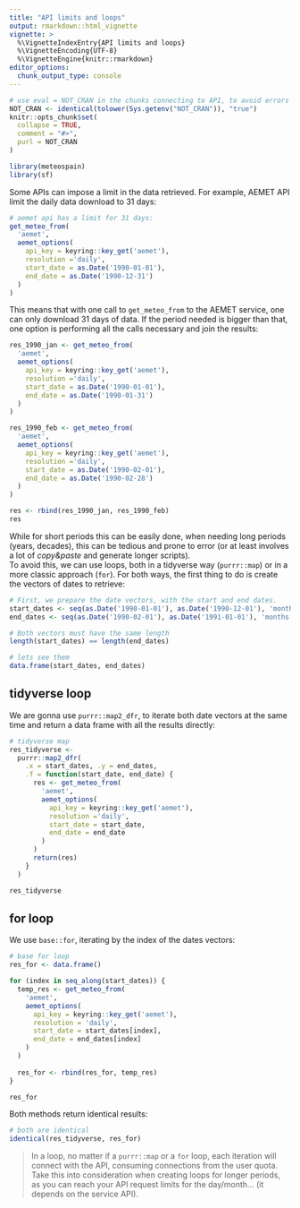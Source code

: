 ```yaml
---
title: "API limits and loops"
output: rmarkdown::html_vignette
vignette: >
  %\VignetteIndexEntry{API limits and loops}
  %\VignetteEncoding{UTF-8}
  %\VignetteEngine{knitr::rmarkdown}
editor_options: 
  chunk_output_type: console
---
```


```r
# use eval = NOT_CRAN in the chunks connecting to API, to avoid errors or warnings in CRAN checks
NOT_CRAN <- identical(tolower(Sys.getenv("NOT_CRAN")), "true")
knitr::opts_chunk$set(
  collapse = TRUE,
  comment = "#>",
  purl = NOT_CRAN
)
```

```r
library(meteospain)
library(sf)
```

Some APIs can impose a limit in the data retrieved. For example, AEMET API limit the daily data download to
31 days:

```r
# aemet api has a limit for 31 days:
get_meteo_from(
  'aemet',
  aemet_options(
    api_key = keyring::key_get('aemet'),
    resolution ='daily',
    start_date = as.Date('1990-01-01'),
    end_date = as.Date('1990-12-31')
  )
)
```

This means that with one call to `get_meteo_from` to the AEMET service, one can only download 31 days of data.
If the period needed is bigger than that, one option is performing all the calls necessary and join the
results:

```r
res_1990_jan <- get_meteo_from(
  'aemet',
  aemet_options(
    api_key = keyring::key_get('aemet'),
    resolution ='daily',
    start_date = as.Date('1990-01-01'),
    end_date = as.Date('1990-01-31')
  )
)

res_1990_feb <- get_meteo_from(
  'aemet',
  aemet_options(
    api_key = keyring::key_get('aemet'),
    resolution ='daily',
    start_date = as.Date('1990-02-01'),
    end_date = as.Date('1990-02-28')
  )
)

res <- rbind(res_1990_jan, res_1990_feb)
res
```

While for short periods this can be easily done, when needing long periods (years, decades), this can be
tedious and prone to error (or at least involves a lot of *copy&paste* and generate longer scripts).  
To avoid this, we can use loops, both in a tidyverse way (`purrr::map`) or in a more classic approach (`for`).
For both ways, the first thing to do is create the vectors of dates to retrieve:

```r
# First, we prepare the date vectors, with the start and end dates.
start_dates <- seq(as.Date('1990-01-01'), as.Date('1990-12-01'), 'months')
end_dates <- seq(as.Date('1990-02-01'), as.Date('1991-01-01'), 'months') - 1

# Both vectors must have the same length
length(start_dates) == length(end_dates)

# lets see them
data.frame(start_dates, end_dates)
```

## tidyverse loop

We are gonna use `purrr::map2_dfr`, to iterate both date vectors at the same time and return a data frame
with all the results directly:

```r
# tidyverse map
res_tidyverse <-
  purrr::map2_dfr(
    .x = start_dates, .y = end_dates,
    .f = function(start_date, end_date) {
      res <- get_meteo_from(
        'aemet',
        aemet_options(
          api_key = keyring::key_get('aemet'),
          resolution ='daily',
          start_date = start_date,
          end_date = end_date
        )
      )
      return(res)
    }
  )

res_tidyverse
```

## for loop

We use `base::for`, iterating by the index of the dates vectors:

```r
# base for loop
res_for <- data.frame()

for (index in seq_along(start_dates)) {
  temp_res <- get_meteo_from(
    'aemet',
    aemet_options(
      api_key = keyring::key_get('aemet'),
      resolution = 'daily',
      start_date = start_dates[index],
      end_date = end_dates[index]
    )
  )
  
  res_for <- rbind(res_for, temp_res)
}

res_for
```


Both methods return identical results:

```r
# both are identical
identical(res_tidyverse, res_for)
```



  > In a loop, no matter if a `purrr::map` or a `for` loop, each iteration will connect with the API, consuming
  connections from the user quota. Take this into consideration when creating loops for longer periods, as you
  can reach your API request limits for the day/month... (it depends on the service API).
